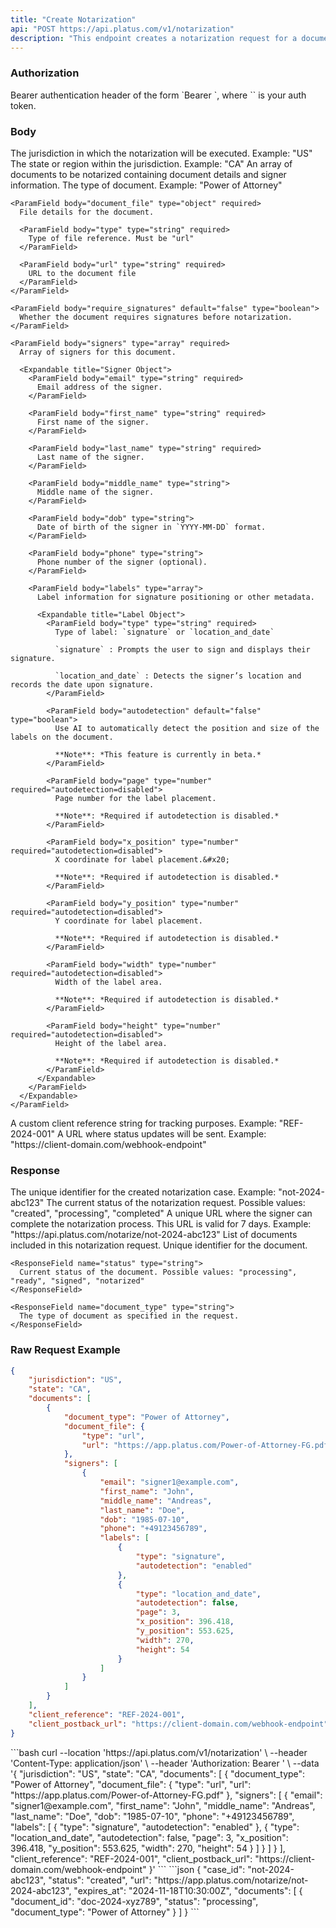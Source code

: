 ```yaml
---
title: "Create Notarization"
api: "POST https://api.platus.com/v1/notarization"
description: "This endpoint creates a notarization request for a document"
---
```


### Authorization

<ParamField header="Authorization" type="string" required>
  Bearer authentication header of the form `Bearer <token>`, where `<token>` is your auth token.
</ParamField>

### Body

<ParamField body="jurisdiction" type="string" required>
  The jurisdiction in which the notarization will be executed. Example: "US"
</ParamField>

<ParamField body="state" type="string">
  The state or region within the jurisdiction. Example: "CA"
</ParamField>

<ParamField body="documents" type="array" required>
  An array of documents to be notarized containing document details and signer information.

  <Expandable title="Document Object">
    <ParamField body="document_type" type="string">
      The type of document. Example: "Power of Attorney"
    </ParamField>

    <ParamField body="document_file" type="object" required>
      File details for the document.

      <ParamField body="type" type="string" required>
        Type of file reference. Must be "url"
      </ParamField>

      <ParamField body="url" type="string" required>
        URL to the document file
      </ParamField>
    </ParamField>

    <ParamField body="require_signatures" default="false" type="boolean">
      Whether the document requires signatures before notarization.
    </ParamField>

    <ParamField body="signers" type="array" required>
      Array of signers for this document.

      <Expandable title="Signer Object">
        <ParamField body="email" type="string" required>
          Email address of the signer.
        </ParamField>

        <ParamField body="first_name" type="string" required>
          First name of the signer.
        </ParamField>

        <ParamField body="last_name" type="string" required>
          Last name of the signer.
        </ParamField>

        <ParamField body="middle_name" type="string">
          Middle name of the signer.
        </ParamField>

        <ParamField body="dob" type="string">
          Date of birth of the signer in `YYYY-MM-DD` format.
        </ParamField>

        <ParamField body="phone" type="string">
          Phone number of the signer (optional).
        </ParamField>

        <ParamField body="labels" type="array">
          Label information for signature positioning or other metadata.

          <Expandable title="Label Object">
            <ParamField body="type" type="string" required>
              Type of label: `signature` or `location_and_date`

              `signature` : Prompts the user to sign and displays their signature.

              `location_and_date` : Detects the signer’s location and records the date upon signature.
            </ParamField>

            <ParamField body="autodetection" default="false" type="boolean">
              Use AI to automatically detect the position and size of the labels on the document.

              **Note**: *This feature is currently in beta.*
            </ParamField>

            <ParamField body="page" type="number" required="autodetection=disabled">
              Page number for the label placement.

              **Note**: *Required if autodetection is disabled.*
            </ParamField>

            <ParamField body="x_position" type="number" required="autodetection=disabled">
              X coordinate for label placement.&#x20;

              **Note**: *Required if autodetection is disabled.*
            </ParamField>

            <ParamField body="y_position" type="number" required="autodetection=disabled">
              Y coordinate for label placement.

              **Note**: *Required if autodetection is disabled.*
            </ParamField>

            <ParamField body="width" type="number" required="autodetection=disabled">
              Width of the label area.

              **Note**: *Required if autodetection is disabled.*
            </ParamField>

            <ParamField body="height" type="number" required="autodetection=disabled">
              Height of the label area.

              **Note**: *Required if autodetection is disabled.*
            </ParamField>
          </Expandable>
        </ParamField>
      </Expandable>
    </ParamField>
  </Expandable>
</ParamField>

<ParamField body="client_reference" type="string">
  A custom client reference string for tracking purposes. Example: "REF-2024-001"
</ParamField>

<ParamField body="client_postback_url" type="string">
  A URL where status updates will be sent. Example: "https://client-domain.com/webhook-endpoint"
</ParamField>

### Response

<ResponseField name="case_id" type="string">
  The unique identifier for the created notarization case. Example: "not-2024-abc123"
</ResponseField>

<ResponseField name="status" type="string">
  The current status of the notarization request. Possible values: "created", "processing", "completed"
</ResponseField>

<ResponseField name="url" type="string">
  A unique URL where the signer can complete the notarization process. This URL is valid for 7 days. Example: "https://api.platus.com/notarize/not-2024-abc123"
</ResponseField>

<ResponseField name="documents" type="array">
  List of documents included in this notarization request.

  <Expandable title="Document Response Object">
    <ResponseField name="document_id" type="string">
      Unique identifier for the document.
    </ResponseField>

    <ResponseField name="status" type="string">
      Current status of the document. Possible values: "processing", "ready", "signed", "notarized"
    </ResponseField>

    <ResponseField name="document_type" type="string">
      The type of document as specified in the request.
    </ResponseField>
  </Expandable>
</ResponseField>

### Raw Request Example

```json
{
    "jurisdiction": "US",
    "state": "CA",
    "documents": [
        {
            "document_type": "Power of Attorney",
            "document_file": {
                "type": "url",
                "url": "https://app.platus.com/Power-of-Attorney-FG.pdf"
            },
            "signers": [
                {
                    "email": "signer1@example.com",
                    "first_name": "John",
                    "middle_name": "Andreas",
                    "last_name": "Doe",
                    "dob": "1985-07-10",
                    "phone": "+49123456789",
                    "labels": [
                        {
                            "type": "signature",
                            "autodetection": "enabled"
                        },
                        {
                            "type": "location_and_date",
                            "autodetection": false,
                            "page": 3,
                            "x_position": 396.418,
                            "y_position": 553.625,
                            "width": 270,
                            "height": 54
                        }
                    ]
                }
            ]
        }
    ],
    "client_reference": "REF-2024-001",
    "client_postback_url": "https://client-domain.com/webhook-endpoint"
}
```

<RequestExample>
  ```bash
  curl --location 'https://api.platus.com/v1/notarization' \
  --header 'Content-Type: application/json' \
  --header 'Authorization: Bearer <token>' \
  --data '{
      "jurisdiction": "US",
      "state": "CA",
      "documents": [
          {
              "document_type": "Power of Attorney",
              "document_file": {
                  "type": "url",
                  "url": "https://app.platus.com/Power-of-Attorney-FG.pdf"
              },
              "signers": [
                  {
                      "email": "signer1@example.com",
                      "first_name": "John",
                      "middle_name": "Andreas",
                      "last_name": "Doe",
                      "dob": "1985-07-10",
                      "phone": "+49123456789",
                      "labels": [
                          {
                              "type": "signature",
                              "autodetection": "enabled"
                          },
                          {
                              "type": "location_and_date",
                              "autodetection": false,
                              "page": 3,
                              "x_position": 396.418,
                              "y_position": 553.625,
                              "width": 270,
                              "height": 54
                          }
                      ]
                  }
              ]
          }
      ],
      "client_reference": "REF-2024-001",
      "client_postback_url": "https://client-domain.com/webhook-endpoint"
  }'
  ```
</RequestExample>

<ResponseExample>
  ```json
  {
      "case_id": "not-2024-abc123",
      "status": "created",
      "url": "https://app.platus.com/notarize/not-2024-abc123",
      "expires_at": "2024-11-18T10:30:00Z",
      "documents": [
          {
              "document_id": "doc-2024-xyz789",
              "status": "processing",
              "document_type": "Power of Attorney"
          }
      ]
  }
  ```
</ResponseExample>
